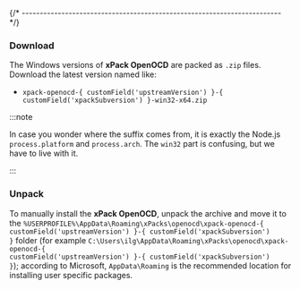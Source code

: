 

{/* ------------------------------------------------------------------------ */}

### Download

The Windows versions of **xPack OpenOCD**
are packed as `.zip` files.
Download the latest version named like:

* <code>xpack-openocd-{ customField('upstreamVersion') }-{ customField('xpackSubversion') }-win32-x64.zip</code>

:::note

In case you wonder where the suffix comes
from, it is exactly the Node.js `process.platform` and `process.arch`.
The `win32` part is confusing, but we have to live with it.

:::

### Unpack

To manually install the <b>xPack OpenOCD</b>,
unpack the archive and move it to the
<code>%USERPROFILE%\\AppData\\Roaming\\xPacks\\openocd\\xpack-openocd-{ customField('upstreamVersion') }-{ customField('xpackSubversion') }</code> folder
(for example <code>C:\\Users\\ilg\\AppData\\Roaming\\xPacks\\openocd\\xpack-openocd-{ customField('upstreamVersion') }-{ customField('xpackSubversion') }</code>);
according to Microsoft, <code>AppData\\Roaming</code> is the recommended location for
installing user specific packages.
